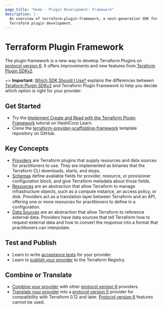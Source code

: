 ```yaml
---
page_title: "Home - Plugin Development: Framework"
description: |-
  An overview of terraform-plugin-framework, a next-generation SDK for
  Terraform plugin development.
---
```


# Terraform Plugin Framework

The plugin framework is a new way to develop Terraform Plugins on [protocol version 6](/terraform/plugin/how-terraform-works#protocol-version-6). It offers improvements and new features from [Teraform Plugin SDKv2](/terraform/plugin/sdkv2).

~> **Important**: [Which SDK Should I Use?](/terraform/plugin/which-sdk) explains the differences between [Teraform Plugin SDKv2](/terraform/plugin/sdkv2) and Terraform Plugin Framework to help you decide which option is right for your provider.

## Get Started

-   Try the [Implement Create and Read with the Terraform Plugin Framework](https://learn.hashicorp.com/tutorials/terraform/plugin-framework-create?in=terraform/providers) tutorial on HashiCorp Learn.
-   Clone the [terraform-provider-scaffolding-framework](https://github.com/hashicorp/terraform-provider-scaffolding-framework) template repository on GitHub.

## Key Concepts

-   [Providers](/terraform/plugin/framework/providers) are Terraform plugins that supply resources and data sources for practitioners to use. They are implemented as binaries that the Terraform CLI downloads, starts, and stops.
-   [Schemas](/terraform/plugin/framework/schemas) define available fields for provider, resource, or provisioner configuration block, and give Terraform metadata about those fields.
-   [Resources](/terraform/plugin/framework/resources) are an abstraction that allow Terraform to manage infrastructure objects, such as a compute instance, an access policy, or disk. Providers act as a translation layer between Terraform and an API, offering one or more resources for practitioners to define in a configuration.
-   [Data Sources](/terraform/plugin/framework/data-sources) are an abstraction that allow Terraform to reference external data. Providers have data sources that tell Terraform how to request external data and how to convert the response into a format that practitioners can interpolate.

## Test and Publish

-   Learn to write [acceptance tests](/terraform/plugin/framework/acctests) for your provider.
-   Learn to [publish your provider](/terraform/registry/providers/publishing) to the Terraform Registry.

## Combine or Translate

-   [Combine your provider](/terraform/plugin/mux/combining-protocol-version-6-providers) with other [protocol version 6](/terraform/plugin/how-terraform-works#protocol-version-6) providers.
-   [Translate your provider](/terraform/plugin/mux/translating-protocol-version-6-to-5) into a [protocol version 5](/terraform/plugin/how-terraform-works#protocol-version-5) provider for compatibility with Terraform 0.12 and later. [Protocol version 6](/terraform/plugin/how-terraform-works#protocol-version-6) features cannot be used.
